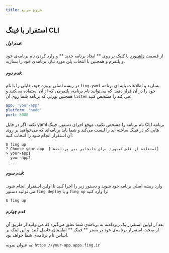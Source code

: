 ```yaml
---
title: شروع سریع
---
```


## استقرار با فینگ CLI
##### قدم اول:
از قسمت ‌[داشبورد](https://dashbord/fing.ir/apps) با کلیک بر روی ** ایجاد برنامه جدید ** و وارد کردن نام برنامه‌ی خود و پلتفرم و همچنین با انتخاب پلن مورد نیاز، برنامه‌ی خود را بسازید.

##### قدم دوم:
 در ریشه اصلی پروژه خود، فایلی را با نام `fing.yaml` بسازید و اطلاعات پایه ای برنامه خود را در آن قرار دهید. که می‌توانید نام برنامه، پلتفرمی که از آن استفاده می‌کنید و همچنین پورتی که برنامه شما روی آن `listen` می کند را مشخص کنید:
```yaml
app: 'your-app'
platform: 'node'
port: 8000
```

نکته: اگر در فایل yaml نام برنامه را مشخص نکنید، موقع اجرای دستور، فینگ CLI برنامه هایی که در فینگ ساخته اید را لیست می‌کند و شما باید برنامه‌ای که می‌خواهید بر روی آن استقرار انجام شود را انتخاب کنید:
```
$ fing up                    
? Choose your app  [استفاده از فلش کیبورد برای جابجایی بین برنامه‌ها]
> your-app1
  your-app2
  ...
```

##### قدم سوم:
وارد ریشه اصلی برنامه خود شوید و دستور زیر را اجرا کنید تا اولین استقرار انجام شود.
می توانید دستور `fing deploy` و یا `fing up` را وارد کنید:
```
$ fing up
```
##### قدم چهارم
بعد از اولین استقرار یک زیردامنه به برنامه‌ی شما تعلق می‌گیرد که می‌توانید از طریق آن از صحت استقرار برنامه‌ی خود بر بستر ** فینگ ** اطمینان حاصل کنید. و این لینک بر اساس نام برنامه‌ی شما خواهد بود.

به عنوان نمونه:
`https://your-app.apps.fing.ir` 